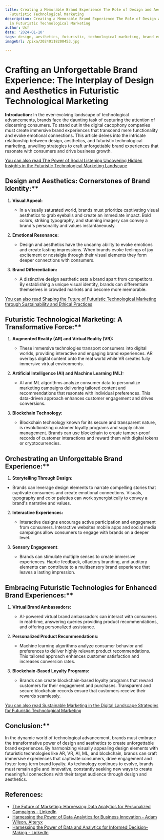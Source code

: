 ```yaml
---
title: Creating a Memorable Brand Experience The Role of Design and Aesthetics in
  Futuristic Technological Marketing
description: Creating a Memorable Brand Experience The Role of Design and Aesthetics
  in Futuristic Technological Marketing
author: Usf
date: '2024-01-10'
tags: design, aesthetics, futuristic, technological marketing, brand experience
imageUrl: /pixa/20240118200453.jpg

---
```

# Crafting an Unforgettable Brand Experience:  The Interplay of Design  and Aesthetics in Futuristic Technological Marketing

**Introduction:**
In the ever-evolving landscape of technological advancements, brands face the daunting  task of capturing the attention of discerning consumers. To stand out in the  digital  cacophony companies  must create immersive  brand experiences that transcend mere functionality and evoke emotional connections. This article delves into the intricate relationship between design, aesthetics, and futuristic technological  marketing, unveiling strategies to craft unforgettable brand experiences that resonate  with consumers and drive business growth.

[You can also read The Power of Social Listening Uncovering Hidden Insights in the Futuristic Technological Marketing Landscape](The%20Power%20of%20Social%20Listening%20Uncovering%20Hidden%20Insights%20in%20the%20Futuristic%20Technological%20Marketing%20Landscape)


## Design and  Aesthetics: Cornerstones of Brand Identity:**

1. **Visual Appeal:**
   -  In a visually saturated world, brands must  prioritize captivating visual aesthetics to  grab eyeballs and create an immediate impact. Bold colors, striking typography,  and stunning imagery can convey a brand's personality and values instantaneously.

2. **Emotional Resonance:**
   - Design and aesthetics have the uncanny ability to evoke emotions and create lasting impressions. When brands  evoke feelings of joy excitement or nostalgia through their  visual elements they form deeper connections with consumers.

3. **Brand  Differentiation:**
    - A distinctive design aesthetic sets a brand apart from competitors. By establishing a unique  visual identity, brands can differentiate themselves in crowded markets and become more memorable.

[You can also read Shaping the Future of Futuristic Technological Marketing through Sustainability and Ethical Practices](Shaping%20the%20Future%20of%20Futuristic%20Technological%20Marketing%20through%20Sustainability%20and%20Ethical%20Practices)


## Futuristic Technological Marketing: A Transformative Force:**

1. **Augmented Reality  (AR) and Virtual Reality (VR):**
   - These immersive  technologies transport  consumers into digital worlds, providing interactive and engaging brand experiences. AR overlays digital content  onto the real world while VR creates fully immersive virtual  environments.

2. **Artificial Intelligence (AI) and Machine Learning (ML):**
   - AI and ML algorithms analyze consumer data to personalize marketing  campaigns delivering tailored content and recommendations that resonate with  individual preferences.  This data-driven approach enhances customer engagement and drives conversions.

3. **Blockchain Technology:**
   - Blockchain technology known for its secure and transparent nature, is revolutionizing customer loyalty  programs  and supply chain management. Brands  can use blockchain to create tamper-proof records of customer interactions and reward them with digital tokens or  cryptocurrencies.

## Orchestrating  an Unforgettable Brand Experience:**

1.  **Storytelling Through  Design:**
   - Brands can leverage  design elements to narrate compelling stories that captivate consumers and create emotional connections. Visuals, typography  and  color palettes can work synergistically to convey  a brand's  narrative and values.

2. **Interactive Experiences:**
   - Interactive designs encourage active participation and engagement from consumers. Interactive websites mobile apps and  social media campaigns allow consumers to engage with brands on a  deeper level.

3. **Sensory Engagement:**
   - Brands  can stimulate multiple senses to create immersive experiences. Haptic feedback, olfactory branding,  and auditory elements can contribute to a  multisensory brand experience that leaves a lasting impression.

## Embracing Futuristic Technologies  for Enhanced  Brand Experiences:**

1. **Virtual Brand  Ambassadors:**
   - AI-powered virtual brand ambassadors can interact with consumers in real-time, answering queries providing product recommendations, and offering personalized assistance.

2. **Personalized Product Recommendations:**
   - Machine  learning algorithms analyze consumer behavior and preferences to deliver highly relevant product recommendations. This tailored approach enhances customer  satisfaction and increases conversion rates.

3. **Blockchain-Based  Loyalty Programs:**
    - Brands can create  blockchain-based  loyalty programs that reward customers for their engagement and purchases. Transparent  and secure blockchain records ensure that customers receive their rewards seamlessly.

[You can also read Sustainable Marketing in  the Digital Landscape Strategies for Futuristic Technological Marketing](Sustainable%20Marketing%20in%20the%20Digital%20Landscape%20Strategies%20for%20Futuristic%20Technological%20Marketing)


## Conclusion:**
In the dynamic world of technological advancement, brands must embrace the transformative power of design and  aesthetics to create unforgettable  brand experiences. By harmonizing  visually appealing design elements with futuristic technologies like AR, VR, AI, ML,  and blockchain, brands  can craft immersive experiences that captivate consumers, drive engagement and foster  long-term brand loyalty. As  technology continues to evolve, brands must remain  agile and innovative, constantly seeking new ways to create meaningful connections with their target  audience  through design and aesthetics.

## References:
- [The Future of Marketing: Harnessing Data Analytics for Personalized Campaigns - LinkedIn](https://www.linkedin.com/pulse/future-marketing-harnessing-data-analytics-campaigns-hamza-shokat)
- [Harnessing the Power of Data Analytics for Business Innovation - Adam Wilson, Alteryx](https://youtube.com/watch?v=E6kD4lCbtkk)
- [Harnessing the Power of Data and Analytics for Informed Decision-Making - LinkedIn](https://www.linkedin.com/pulse/harnessing-power-data-analytics-informed-michael-ferrara)

